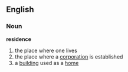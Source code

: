 ==English==
===Noun===
'''residence'''

#the place where one lives
#the place where a [[corporation]] is established
#a [[building]] used as a [[home]]